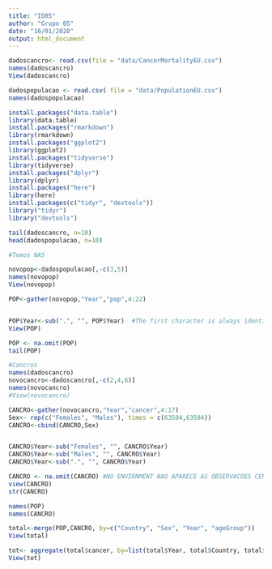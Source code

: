 ```yaml
---
title: "ID05"
author: "Grupo 05"
date: "16/01/2020"
output: html_document
---
```


```r
dadoscancro<- read.csv(file = "data/CancerMortalityEU.csv")
names(dadoscancro)
View(dadoscancro)

```



```r
dadospopulacao <- read.csv( file = "data/PopulationEU.csv")
names(dadospopulacao)

```

```r
install.packages("data.table")
library(data.table)
install.packages("rmarkdown")
library(rmarkdown)
install.packages("ggplot2")
library(ggplot2)
install.packages("tidyverse")
library(tidyverse)
install.packages("dplyr")
library(dplyr)
install.packages("here")
library(here)
install.packages(c("tidyr", "devtools"))
library("tidyr")
library("devtools")

tail(dadoscancro, n=10)
head(dadospopulacao, n=10)

#Temos NAS

novopop<-dadospopulacao[,-c(3,5)]
names(novopop)
View(novopop)

POP<-gather(novopop,"Year","pop",4:22)


POP$Year<-sub(".", "", POP$Year)  #The first character is always identified as:                                   “.” (a dot in double quotation marks).
View(POP)

POP <- na.omit(POP)
tail(POP)

```



```r

#Cancros
names(dadoscancro)
novocancro<-dadoscancro[,-c(2,4,6)]
names(novocancro)
#View(novocancro)

CANCRO<-gather(novocancro,"Year","cancer",4:17)
Sex<- rep(c("Females", "Males"), times = c(63504,63504))
CANCRO<-cbind(CANCRO,Sex)


CANCRO$Year<-sub("Females", "", CANCRO$Year)
CANCRO$Year<-sub("Males", "", CANCRO$Year)
CANCRO$Year<-sub(".", "", CANCRO$Year)

CANCRO <- na.omit(CANCRO) #NO ENVIRNMENT NAO APARECE AS OBSERVACOES CERTAS
view(CANCRO)
str(CANCRO)

```


```r

names(POP)
names(CANCRO)

```


```r
total<-merge(POP,CANCRO, by=c("Country", "Sex", "Year", "ageGroup"))
View(total)

tot<- aggregate(total$cancer, by=list(total$Year, total$Country, total$Sex, total$pop), FUN=sum)
View(tot)

```



